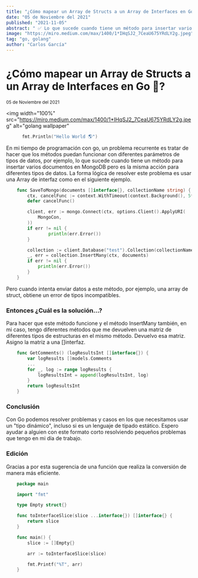 ```yaml
---
title: "¿Cómo mapear un Array de Structs a un Array de Interfaces en Go 🐹?"
date: "05 de Noviembre del 2021"
published: "2021-11-05"
abstract: " ✅ Lo que sucede cuando tiene un método para insertar varios documentos en MongoDB pero es la misma acción para diferentes tipos de datos. "
image: "https://miro.medium.com/max/1400/1*IHqSJ2_7CeaU675YRdLY2g.jpeg"
tag: "go, golang"
author: "Carlos García"
---
```


# ¿Cómo mapear un Array de Structs a un Array de Interfaces en Go 🐹?

<small>05 de Noviembre del 2021</small><EditPost path="como-mapear-array-structs-interface" />

<img
  width="100%"
  src="https://miro.medium.com/max/1400/1*IHqSJ2_7CeaU675YRdLY2g.jpeg"
  alt="golang wallpaper"
></img>

```go
      fmt.Println("Hello World 🌎")
```

En mi tiempo de programación con go, un problema recurrente es tratar de hacer que los métodos puedan funcionar con diferentes parámetros de tipos de datos, por ejemplo, lo que sucede cuando tiene un método para insertar varios documentos en MongoDB pero es la misma acción para diferentes tipos de datos. La forma lógica de resolver este problema es usar una Array de interfaz como en el siguiente ejemplo.

```go
    func SaveToMongo(documents []interface{}, collectionName string) {
        ctx, cancelFunc := context.WithTimeout(context.Background(), 5*time.Second)
        defer cancelFunc()

        client, err := mongo.Connect(ctx, options.Client().ApplyURI(
            MongoCon,
        ))
        if err != nil {
                println(err.Error())
        }

        collection := client.Database("test").Collection(collectionName)
        _, err = collection.InsertMany(ctx, documents)
        if err != nil {
            println(err.Error())
        }
    }
```

Pero cuando intenta enviar datos a este método, por ejemplo, una array de struct, obtiene un error de tipos incompatibles.

### Entonces ¿Cuál es la solución...?

Para hacer que este método funcione y el método InsertMany también, en mi caso, tengo diferentes métodos que me devuelven una matriz de diferentes tipos de estructuras en el mismo método. Devuelvo esa matriz. Asigno la matriz a una []interfaz.

```go
    func GetComments() (logResultsInt []interface{}) {
        var logResults []models.Comments
        ...
        for _, log := range logResults {
            logResultsInt = append(logResultsInt, log)
        }
        return logResultsInt
    }
```

### Conclusión

Con Go podemos resolver problemas y casos en los que necesitamos usar un "tipo dinámico", incluso si es un lenguaje de tipado estático. Espero ayudar a alguien con este formato corto resolviendo pequeños problemas que tengo en mi día de trabajo.

### Edición

Gracias a <BlogLink url="https://yael-castro.medium.com" content="Yael Castro"/> por esta sugerencia de una función que realiza la conversión de manera más eficiente.

```go
    package main

    import "fmt"

    type Empty struct{}

    func toInterfaceSlice(slice ...interface{}) []interface{} {
        return slice
    }

    func main() {
        slice := []Empty{}

        arr := toInterfaceSlice(slice)

        fmt.Printf("%T", arr)
    }
```
